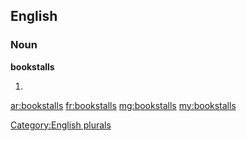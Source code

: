==English==

===Noun===
'''bookstalls'''

# {{plural of|[[bookstall]]}}

[[Category:English plurals]]

[[ar:bookstalls]]
[[fr:bookstalls]]
[[mg:bookstalls]]
[[my:bookstalls]]